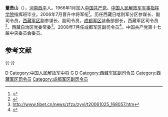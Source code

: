 '''董贵山'''（{{bd|1946年|7月||catIdx=D董}}），[[河南|河南]][[西平|西平]]人。1966年1月加入[[中国共产党|中国共产党]]。[[中国人民解放军军事指挥学院|中国人民解放军军事指挥学院]]指挥班毕业。2006年7月晋升中将军衔<ref>{{Cite web |url=http://www.stnn.cc/china/200608/t20060804_293174.html |title=存档副本 |access-date=2012-02-15 |archive-url=https://web.archive.org/web/20100113130545/http://www.stnn.cc/china/200608/t20060804_293174.html |archive-date=2010-01-13 |dead-url=yes }}</ref>。历任西藏日喀则军分区参谋长、副司令员，[[西藏军区|西藏军区]]副参谋长、副司令员，[[成都军区|成都军区]]装备部部长，西藏军区司令员<ref>{{Cite web |url=http://www.xz.xinhuanet.com/zhuanti/2005-09/01/content_5027331.htm |title=存档副本 |access-date=2012-02-15 |archive-url=https://web.archive.org/web/20060217060301/http://www.xz.xinhuanet.com/zhuanti/2005-09/01/content_5027331.htm |archive-date=2006-02-17 |dead-url=yes }}</ref>、西藏自治区党委常委<ref>http://www.tibet.cn/news/zfzx/zyyl/t20061025_168057.htm</ref>。2008年7月任成都军区副司令员<ref>{{Cite web |url=http://paper.wenweipo.com/2008/07/27/CH0807270033.htm |title=存档副本 |access-date=2012-02-15 |archive-date=2008-08-03 |archive-url=https://web.archive.org/web/20080803123856/http://paper.wenweipo.com/2008/07/27/CH0807270033.htm |dead-url=no }}</ref>。中国共产党第十七届中央委员会委员。

==参考文献==
<references />

{{-}}
{{start box}}
{{s-mil}}
{{s-before|[[蒙进喜|蒙进喜]]}}
{{s-title|[[中国人民解放军西藏军区|中国人民解放军西藏军区]]司令员|2004年11月—2008年7月}}
{{s-after|[[舒玉泰|舒玉泰]]}}
{{end box}}

{{中国人物小作品}}
{{DEFAULTSORT:D}}
[[Category:西平人|D]]
[[Category:中国人民解放军中将|Category:中国人民解放军中将]]
[[Category:董姓|G]]
[[Category:中国共产党第十七届中央委员会委员|D]]
[[Category:西藏军区副司令员|Category:西藏军区副司令员]]
[[Category:西藏军区司令员|Category:西藏军区司令员]]
[[Category:成都军区副司令员|Category:成都军区副司令员]]